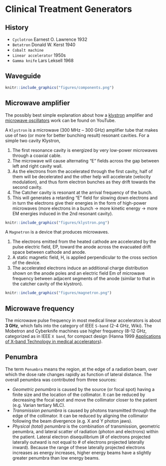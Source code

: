# Clinical Treatment Generators {#gene}

## History

* `Cyclotron` Earnest O. Lawrence 1932
* `Betatron` Donald W. Kerst 1940
* `Cobalt machine`
* `Linear accelerator` 1950s
* `Gamma knife` Lars Leksell 1968

## Waveguide
```r
knitr::include_graphics("figures/components.png")
```



## Microwave amplifier  

The possibly best simple explanation about how a [klystron](https://www.youtube.com/watch?v=Fvud81pYGOg) amplifier and [microwave oscillators](https://www.youtube.com/watch?v=VkpEQZEGSkE&t=108s) work can be found on YouTube.  

A `Klystron` is a microwave (300 MHz – 300 GHz) amplifier tube that makes use of two (or more for better bunching result) resonant cavities. For a simple two cavity Klystron,  

1. The first resonance cavity is energized by very low-power microwaves through a coaxial cable.
2. The microwave will cause alternating “E” fields across the gap between left and right cavity wall.
3. As the electrons from the accelerated through the first cavity, half of them will be decelerated and the other help will accelerate (velocity modulation), and thus form electron bunches as they drift towards the second cavity.
4. The Catcher cavity is resonant at the arrival frequency of the bunch.
5. This will generates a retarding “E” field for slowing down electrons and in turn the electrons give their energies in the form of high-power microwaves (more electrons in a bunch $\rightarrow$ more kinetic energy $\rightarrow$ more EM energies induced in the 2nd resonant cavity).   

```r
knitr::include_graphics("figures/klystron.png")
```

A `Magnetron` is a device that produces microwaves.  

1. The electrons emitted from the heated cathode are accelerated by the pulse electric field, EP, toward the anode across the evacuated drift space between cathode and anode.
2. A static magnetic field, H, is applied perpendicular to the cross section of the device.
3. The accelerated electrons induce an additional charge distribution shown on the anode poles and an electric field Em of microwave frequency between adjacent segments of the anode (similar to that in the catcher cavity of the klystron). 

```r
knitr::include_graphics("figures/magnetron.png")
```

## Microwave frequency 

The microwave pulse frequency in most medical linear accelerators is about **3 GHz**, which falls into the category of IEEE `S-band` (2-4 GHz, Wiki). The Mobetron and Cyberknife machines use higher frequency (8-12 GHz, categorized as in IEEE `X band`, for compact design (Hanna 1999 [Applications of X-band Technology in medical accelerators](https://accelconf.web.cern.ch/AccelConf/p99/PAPERS/WEP114.PDF)). 

## Penumbra 

The term `Penumbra` means the region, at the edge of a radiation beam, over which the dose rate changes rapidly as function of lateral distance. The overall penumbra was contributed from three sources:

* _Geometric penumbra_ is caused by the source (or focal spot) having a finite size and the location of the collimator. It can be reduced by decreasing the focal spot and move the collimator closer to the patient (e.g. Varian tertiary MLC).
* _Transmission penumbra_ is caused by photons transmitted through the edge of the collimator. It can be reduced by aligning the collimator following the beam divergence (e.g. X and Y photon jaws).
* _Physical (total) penumbra_ is the combination of transmission, geometric penumbra, and lateral scatter of radiation (photon and electrons) within the patient. Lateral electron disequilibrium (# of electrons projected laterally outward is not equal to # of electrons projected laterally inward). Because the range of these laterally projected electrons increases as energy increases, higher energy beams have a slightly greater penumbra than low energy beams.
